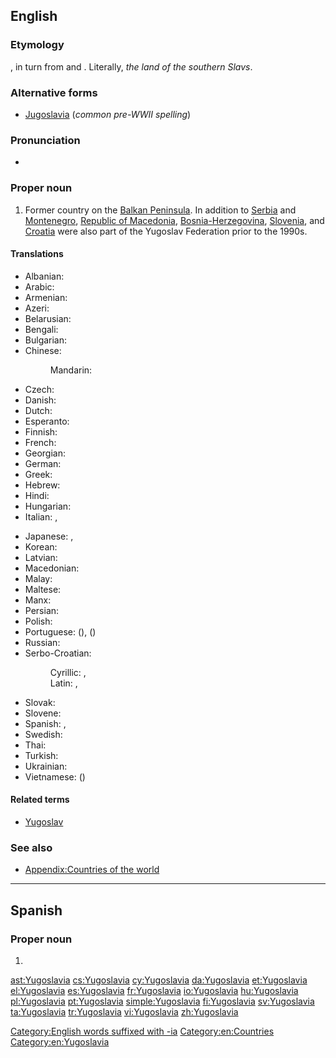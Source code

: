 ==English==
{{wikipedia}}

===Etymology===
{{borrowing|sh|Jugoslavija|lang=en}}, in turn from {{term|jug|jugo|south|lang=sh}} and {{term|slavija||''slavia'', the land of the [[Slav]]s|lang=sh}}.  Literally, ''the land of the southern Slavs''.

===Alternative forms===
* [[Jugoslavia]] (''common pre-WWII spelling'')

===Pronunciation===
* {{IPA|[jugʊˈslɑvɪə]}}

===Proper noun===
{{en-proper noun}}

# Former country on the [[Balkan Peninsula]]. In addition to [[Serbia]] and [[Montenegro]], [[Macedonia|Republic of Macedonia]], [[Bosnia and Herzegovina|Bosnia-Herzegovina]], [[Slovenia]], and [[Croatia]] were also part of the Yugoslav Federation prior to the 1990s.

====Translations====
{{trans-top|Former country in the Balkans}}
* Albanian: {{t-|sq|Jugosllavia}}
* Arabic: {{t-|ar|يوغوسلافيا|f|tr=yughuslaafiya}}
* Armenian: {{t-|hy|Հարավսլավիա|tr=Haravslavia}}
* Azeri: {{t-|az|Yuqoslaviya}}
* Belarusian: {{t-|be|Югаславія|f|tr=Juhaslávija}}
* Bengali: {{t-|bn|যুগোশ্লাভিয়া}}
* Bulgarian: {{t-|bg|Югославия|f|tr=Jugoslávija}}
* Chinese:
*: Mandarin: {{t-|cmn|南斯拉夫|tr=Nánsīlāfū|sc=Hani}}
* Czech: {{t+|cs|Jugoslávie|f}}
* Danish: {{t-|da|Jugoslavien}}
* Dutch: {{t+|nl|Joegoslavië}}
* Esperanto: {{t-|eo|Jugoslavio}}
* Finnish: {{t+|fi|Jugoslavia}}
* French: {{t+|fr|Yougoslavie|f}}
* Georgian: {{t-|ka|იუგოსლავია|tr=iugoslavia|sc=Geor}}
* German: {{t-|de|Jugoslavien|n}}
* Greek: {{t+|el|Γιουγκοσλαβία|f|tr=Yiougoslavía}}
* Hebrew: {{t-|he|יוגוסלביה}}
* Hindi: {{t-|hi|यूगोस्लाविया|tr=yūgōslāviyā}}
* Hungarian: {{t+|hu|Jugoszlávia}}
* Italian: {{t-|it|Jugoslavia}}, {{t-|it|Iugoslavia|f}}
{{trans-mid}}
* Japanese: {{t-|ja|ユーゴスラビア|tr=Yūgosurabia}}, {{t-|ja|ユーゴスラヴィア|tr=Yūgosuravia}}
* Korean: {{t+|ko|유고슬라비아|tr=Yugoseullabia|sc=Hang}}
* Latvian: {{t-|lv|Dienvidslāvija|f}}
* Macedonian: {{t+|mk|Југославија|f|tr=Jugoslávija}}
* Malay: {{t-|ms|Yugoslavia}}
* Maltese: {{tø|mt|il-[[Jugoslavja]]}}
* Manx: {{t-|gv|Yugoslaavey|alt=Yn Yugoslaavey}}
* Persian: {{t-|fa|یوگسلاوی}}
* Polish: {{t+|pl|Jugosławia|f}}
* Portuguese: {{t+|pt|Jugoslávia|f}} ({{qualifier|Portugal}}), {{t+|pt|Iugoslávia|f}} ({{qualifier|Brazil}})
* Russian: {{t+|ru|Югославия|f|tr=Jugoslávija}}
* Serbo-Croatian:
*: Cyrillic: {{t-|sh|Југо̀сла̄вија|f|sc=Cyrl}}, {{t-|sh|Југосла̏вија|f|sc=Cyrl}}
*: Latin: {{t-|sh|Jugòslāvija|f}}, {{t-|sh|Jugoslȁvija|f}}
* Slovak: {{t-|sk|Juhoslávia|f}}
* Slovene: {{t-|sl|Jugoslávija|f}}
* Spanish: {{t+|es|Yugoslavia|f}}, {{t-|es|Yugoeslavia|f}}
* Swedish: {{t+|sv|Jugoslavien}}
* Thai: {{t-|th|ยูโกสลาเวีย|tr=yoogòhtlaawia}}
* Turkish: {{t+|tr|Yugoslavya}}
* Ukrainian: {{t-|uk|Югославія|f|tr=Juhoslávija}}
* Vietnamese: {{t+|vi|Nam Tư}} ({{t-|vi|南斯|sc=Hani}})
{{trans-bottom}}

====Related terms====
* [[Yugoslav]]

===See also===
* [[Appendix:Countries of the world]]

[[Category:English words suffixed with -ia]]
[[Category:en:Countries]]
[[Category:en:Yugoslavia]]

----

==Spanish==

===Proper noun===
{{es-proper noun}}

# {{l|en|Yugoslavia}}

[[ast:Yugoslavia]]
[[cs:Yugoslavia]]
[[cy:Yugoslavia]]
[[da:Yugoslavia]]
[[et:Yugoslavia]]
[[el:Yugoslavia]]
[[es:Yugoslavia]]
[[fr:Yugoslavia]]
[[io:Yugoslavia]]
[[hu:Yugoslavia]]
[[pl:Yugoslavia]]
[[pt:Yugoslavia]]
[[simple:Yugoslavia]]
[[fi:Yugoslavia]]
[[sv:Yugoslavia]]
[[ta:Yugoslavia]]
[[tr:Yugoslavia]]
[[vi:Yugoslavia]]
[[zh:Yugoslavia]]